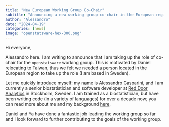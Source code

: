 ```yaml
---
title: "New European Working Group Co-Chair"
subtitle: "Announcing a new working group co-chair in the European region"
author: "Alessandro"
date: "2024-04-19"
categories: [news]
image: "openstatsware-hex-300.png"
---
```


Hi everyone,

Alessandro here.
I am writing to announce that I am taking up the role of co-chair for the `openstatsware` working group.
This is motivated by Daniel relocating to Taiwan, thus we felt we needed a person located in the European region to take up the role (I am based in Sweden).

Let me quickly introduce myself: my name is Alessandro Gasparini, and I am currently a senior biostatistician and software developer at [Red Door Analytics](https://reddooranalytics.se) in Stockholm, Sweden.
I am trained as a biostatistician, but have been writing code (in a variety of languages) for over a decade now; you can read more about me and my background [here](https://www.ellessenne.xyz).

Daniel and Ya have done a fantastic job leading the working group so far and I look forward to further contributing to the goals of the working group.
